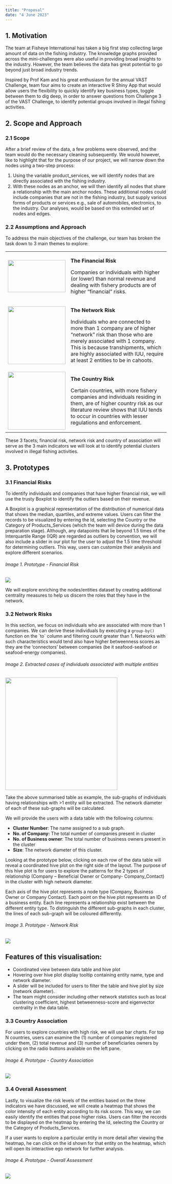 ```yaml
---
title: "Proposal"
date: "4 June 2023"
---
```


## 1. Motivation

The team at Fisheye International has taken a big first step collecting large amount of data on the fishing industry. The knowledge graphs provided across the mini-challenges were also useful in providing broad insights to the industry. However, the team believes the data has great potential to go beyond just broad industry trends.

Inspired by Prof Kam and his great enthusiasm for the annual VAST Challenge, team four aims to create an interactive R Shiny App that would allow users the flexibility to quickly identify key business types, toggle between them to dig deep, in order to answer questions from Challenge 3 of the VAST Challenge, to identify potential groups involved in illegal fishing activities.

## 2. Scope and Approach

### 2.1 Scope

After a brief review of the data, a few problems were observed, and the team would do the necessary cleaning subsequently. We would however, like to highlight that for the purpose of our project, we will narrow down the nodes using a two-step process: 

1.  Using the variable product_services, we will identify nodes that are directly associated with the fishing industry.
2.  With these nodes as an anchor, we will then identify all nodes that share a relationship with the main anchor nodes. These additional nodes could include companies that are not in the fishing industry, but supply various forms of products or services e.g., sale of automobiles, electronics, to the industry. Our analyses, would be based on this extended set of nodes and edges.  

### 2.2 Assumptions and Approach

To address the main objectives of the challenge, our team has broken the task down to 3 main themes to explore:

+-----------------------------------------------------------+------------------------------------------------------------------------------------------------------------------------------------------------------------------------------------------------------------------------------------------------------------+
| ![](image/Financial%20Risk.png){width="180" height="100"} | **The Financial Risk**                                                                                                                                                                                                                                     |
|                                                           |                                                                                                                                                                                                                                                            |
|                                                           | Companies or individuals with higher (or lower) than normal revenue and dealing with fishery products are of higher "financial" risks.                                                                                                                     |
+-----------------------------------------------------------+------------------------------------------------------------------------------------------------------------------------------------------------------------------------------------------------------------------------------------------------------------+
| ![](image/Network%20risk.png){width="180"}                | **The Network Risk**                                                                                                                                                                                                                                       |
|                                                           |                                                                                                                                                                                                                                                            |
|                                                           | Individuals who are connected to more than 1 company are of higher "network" risk than those who are merely associated with 1 company.  This is because transhipments, which are highly associated with IUU, require at least 2 entities to be in cahoots. |
+-----------------------------------------------------------+------------------------------------------------------------------------------------------------------------------------------------------------------------------------------------------------------------------------------------------------------------+
| ![](image/Country%20Risk.png){width="180"}                | **The Country Risk**                                                                                                                                                                                                                                       |
|                                                           |                                                                                                                                                                                                                                                            |
|                                                           | Certain countries, with more fishery companies and individuals residing in them, are of higher country risk as our literature review shows that IUU tends to occur in countries with lesser regulations and enforcement.                                   |
+-----------------------------------------------------------+------------------------------------------------------------------------------------------------------------------------------------------------------------------------------------------------------------------------------------------------------------+

These 3 facets; financial risk, network risk and country of association will serve as the 3 main indicators we will look at to identify potential clusters involved in illegal fishing activities.  

## 3. Prototypes

### 3.1 Financial Risks

To identify individuals and companies that have higher financial risk, we will use the trusty Boxplot to identify the outliers based on their revenue.

A Boxplot is a graphical representation of the distribution of numerical data that shows the median, quartiles, and extreme values. Users can filter the records to be visualized by entering the Id, selecting the Country or the Category of Products_Services (which the team will device during the data preparation stage). Although, any datapoints that lie beyond 1.5 times of the Interquartile Range (IQR) are regarded as outliers by convention, we will also include a slider in our plot for the user to adjust the 1.5 time threshold for determining outliers. This way, users can customize their analysis and explore different scenarios. 

###### Image 1. Prototype - Financial Risk

![](image/Financial.jpg)

We will explore enriching the nodes/entities dataset by creating additional centrality measures to help us discern the roles that they have in the network.

### 3.2 Network Risks

In this section, we focus on individuals who are associated with more than 1 companies. We can derive these individuals by executing a `group-by()` function on the \`to\` column and filtering count greater than 1. Networks with such characteristics would tend also have higher betweenness scores as they are the 'connectors' between companies (be it seafood-seafood or seafood-energy companies).

###### Image 2. Extracted cases of individuals associated with multiple entities

![](image/Network1.png){width="350"}

Take the above summarised table as example, the sub-graphs of individuals having relationships with \>1 entity will be extracted. The network diameter of each of these sub-graphs will be calculated.

We will provide the users with a data table with the following columns: 

-   **Cluster Number**: The name assigned to a sub graph. 
-   **No. of Company:** The total number of companies present in cluster 
-   **No. of Business owner**: The total number of business owners present in the cluster 
-   **Size**: The network diameter of this cluster. 

Looking at the prototype below, clicking on each row of the data table will reveal a coordinated hive plot on the right side of the layout. The purpose of this hive plot is for users to explore the patterns for the 2 types of relationship (Company -- Beneficial Owner or Company- Company_Contact) in the cluster with high network diameter. 

Each axis of the hive plot represents a node type (Company, Business Owner or Company Contact). Each point on the hive plot represents an ID of a business entity. Each line represents a relationship exist between the different entity type. To distinguish the different sub-graphs in each cluster, the lines of each sub-graph will be coloured differently.

###### Image 3. Prototype - Network Risk

![](image/Network.jpg)

::: {.callout-note icon="false"}
## **Features of this visualisation:**

-   Coordinated view between data table and hive plot
-   Hovering over hive plot display tooltip containing entity name, type and network diameter.
-   A slider will be included for users to filter the table and hive plot by size (network diameter).
-   The team might consider including other network statistics such as local clustering coefficient, highest betweenness-score and eigenvector centrality in the data table.
:::

### 3.3 Country Association 

For users to explore countries with high risk, we will use bar charts. For top N countries, users can examine the (1) number of companies registered under them, (2) total revenue and (3) number of beneficiaries owners by clicking on the radio buttons available on the left pane. 

###### Image 4. Prototype - Country Association

![](image/Country.png)

### 3.4 Overall Assessment 

Lastly, to visualize the risk levels of the entities based on the three indicators we have discussed, we will create a heatmap that shows the color intensity of each entity according to its risk score. This way, we can easily identify the entities that pose higher risks. Users can filter the records to be displayed on the heatmap by entering the Id, selecting the Country or the Category of Products_Services. 

If a user wants to explore a particular entity in more detail after viewing the heatmap, he can click on the id shown for that entity on the heatmap, which will open its interactive ego network for further analysis. 

###### Image 4. Prototype - Overall Assessment

![](image/Overall.jpg)
